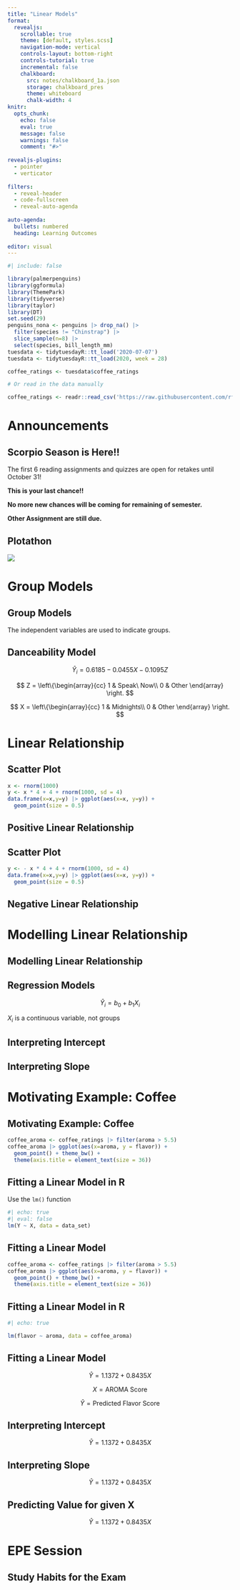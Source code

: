 ```yaml
---
title: "Linear Models"
format:
  revealjs:
    scrollable: true
    theme: [default, styles.scss]
    navigation-mode: vertical
    controls-layout: bottom-right
    controls-tutorial: true
    incremental: false 
    chalkboard:
      src: notes/chalkboard_1a.json
      storage: chalkboard_pres
      theme: whiteboard
      chalk-width: 4
knitr:
  opts_chunk: 
    echo: false
    eval: true
    message: false
    warnings: false
    comment: "#>" 
    
revealjs-plugins:
  - pointer
  - verticator
  
filters: 
  - reveal-header
  - code-fullscreen
  - reveal-auto-agenda
  
auto-agenda:
  bullets: numbered
  heading: Learning Outcomes
  
editor: visual
---
```


```r
#| include: false

library(palmerpenguins)
library(ggformula)
library(ThemePark)
library(tidyverse)
library(taylor)
library(DT)
set.seed(29)
penguins_nona <- penguins |> drop_na() |> 
  filter(species != "Chinstrap") |> 
  slice_sample(n=8) |>
  select(species, bill_length_mm)
tuesdata <- tidytuesdayR::tt_load('2020-07-07')
tuesdata <- tidytuesdayR::tt_load(2020, week = 28)

coffee_ratings <- tuesdata$coffee_ratings

# Or read in the data manually

coffee_ratings <- readr::read_csv('https://raw.githubusercontent.com/rfordatascience/tidytuesday/master/data/2020/2020-07-07/coffee_ratings.csv')

```

# Announcements

## Scorpio Season is Here!!

The first 6 reading assignments and quizzes are open for retakes until October 31!

::: fragment
**This is your last chance!!**
:::

::: fragment
**No more new chances will be coming for remaining of semester.**
:::

::: fragment
**Other Assignment are still due.**
:::

## Plotathon

![](img/PAT24%20L&L%20Tools%20Workshop.png){fig-align="center"}

# Group Models

## Group Models

The independent variables are used to indicate groups.

## Danceability Model

$$
\hat Y_i = 0.6185 - 0.0455 X - 0.1095 Z 
$$

$$
Z = \left\{\begin{array}{cc}
1 & Speak\ Now\\
0 & Other
\end{array}
\right.
$$

$$
X = \left\{\begin{array}{cc}
1 & Midnights\\
0 & Other
\end{array}
\right.
$$

# Linear Relationship

## Scatter Plot

```r
x <- rnorm(1000)
y <- x * 4 + 4 + rnorm(1000, sd = 4)
data.frame(x=x,y=y) |> ggplot(aes(x=x, y=y)) +
  geom_point(size = 0.5)
```

## Positive Linear Relationship

## Scatter Plot

```r
y <- - x * 4 + 4 + rnorm(1000, sd = 4)
data.frame(x=x,y=y) |> ggplot(aes(x=x, y=y)) +
  geom_point(size = 0.5)
```

## Negative Linear Relationship

# Modelling Linear Relationship

## Modelling Linear Relationship

## Regression Models

$$
\hat Y _i = b_0 + b_1 X_i
$$

$X_i$ is a continuous variable, not groups

## Interpreting Intercept

## Interpreting Slope

# Motivating Example: Coffee

## Motivating Example: Coffee

```r
coffee_aroma <- coffee_ratings |> filter(aroma > 5.5)
coffee_aroma |> ggplot(aes(x=aroma, y = flavor)) +
  geom_point() + theme_bw() +
  theme(axis.title = element_text(size = 36))

```

## Fitting a Linear Model in R

Use the `lm()` function

```r
#| echo: true
#| eval: false
lm(Y ~ X, data = data_set)
```

## Fitting a Linear Model

```r
coffee_aroma <- coffee_ratings |> filter(aroma > 5.5)
coffee_aroma |> ggplot(aes(x=aroma, y = flavor)) +
  geom_point() + theme_bw() +
  theme(axis.title = element_text(size = 36))

```

## Fitting a Linear Model in R

```r
#| echo: true

lm(flavor ~ aroma, data = coffee_aroma)

```

## Fitting a Linear Model

$$
\hat Y = 1.1372 + 0.8435 X
$$

$$
X = \mathrm{AROMA\ Score}
$$

$$
\hat Y = \mathrm{Predicted\ Flavor\ Score}
$$

## Interpreting Intercept

$$
\hat Y = 1.1372 + 0.8435 X
$$

## Interpreting Slope

$$
\hat Y = 1.1372 + 0.8435 X
$$

## Predicting Value for given X

$$
\hat Y = 1.1372 + 0.8435 X
$$

# EPE Session

## Study Habits for the Exam
